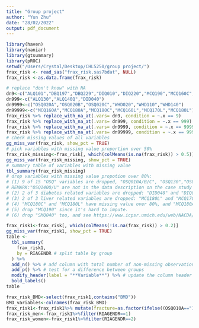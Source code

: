 ```yaml
---
title: "Group project"
author: "Yun Zhu"
date: "28/02/2022"
output: pdf_document
---
```


```r
library(haven)
library(naniar)
library(gtsummary)
library(pROC)
setwd("/Users/Crystal/Desktop/CHL5250/group project/")
frax_risk <- read_sas("frax_risk.sas7bdat", NULL)
frax_risk <-as.data.frame(frax_risk)
```

```r
# replace "don't know" with NA
dn9<-c("ALQ101","DBQ197","DBQ229","DIQ010","DIQ220","MCQ190","MCQ160C","OSQ010A","OSQ010B","OSQ010C","OSQ40AA","OSQ40BA","OSQ40CA","OSQ070","OSQ130","OSQ170","OSQ200")
dn999<-c("ALQ130","ALQ140Q","DID040")
dn9999<-c("OSQ020A","OSQ020B","OSQ020C","WHD020","WHD110","WHD140")
dn99999<-c("MCQ160A","MCQ180A","MCQ180C","MCQ160L","MCQ170L","MCQ180L")
frax_risk %>% replace_with_na_at(.vars= dn9, condition = ~.x == 9)
frax_risk %>% replace_with_na_at(.vars= dn999, condition = ~.x == 999)
frax_risk %>% replace_with_na_at(.vars= dn9999, condition = ~.x == 9999)
frax_risk %>% replace_with_na_at(.vars= dn99999, condition = ~.x == 99999)
# check missing values of all variables
gg_miss_var(frax_risk, show_pct = TRUE)
# pick variables with missing value proportion over 50%
frax_risk_missing<-frax_risk[, which(colMeans(is.na(frax_risk)) > 0.5)]
gg_miss_var(frax_risk_missing, show_pct = TRUE)
# summary table of variables with missing value
tbl_summary(frax_risk_missing)
# drop variables with missing value propotion over 80%:
# (1) 9 of 15 "OSQ" variables are dropped, "OSQ010A/B/C", "OSQ130","OSQ170" and "OSQ200" are still in the data set. 
# REMARK:"OSQ140Q/U" are not in the data description on the case study webpage, see https://www.icpsr.umich.edu/web/NACDA/studies/25505/datasets/0219/variables/OSQ140U?archive=NACDA for detail.
# (2) 2 of 3 diabetes related variables are dropped: "DID040" and "DIQ010".
# (3) 2 of 3 liver related variables are dropped: "MCQ180L" and "MCQ170L".
# (4) "MCQ180C" and "MCQ180L" have missing value over 80%, and "MCQ180A" has proportion nearly 75%, so drop them together.
# (5) drop "MCQ190" since it's hard to impute.
# (6) drop "SMQ040" too, and see https://www.icpsr.umich.edu/web/NACDA/studies/25505/datasets/0227/variables/SMQ040?archive=nacda for detail.
```

```r
frax_risk1<-frax_risk[, which(colMeans(!is.na(frax_risk)) > 0.2)]
gg_miss_var(frax_risk1, show_pct = TRUE)
table <- 
  tbl_summary(
    frax_risk1,
    by = RIAGENDR # split table by group
  ) %>%
  add_n() %>% # add column with total number of non-missing observations
  add_p() %>% # test for a difference between groups
  modify_header(label = "**Variable**") %>% # update the column header
  bold_labels() 
table
```

```r
frax_risk_BMD<-select(frax_risk1,contains("BMD"))
BMD_variables<-colnames(frax_risk_BMD)
frax_risk1<-frax_risk1%>% mutate(fracture=as.factor(ifelse((OSQ010A=="1"|OSQ010B=="1"|OSQ010C=="1"), 1, 0)))
frax_risk_men<-frax_risk1%>%filter(RIAGENDR==1)
frax_risk_women<-frax_risk1%>%filter(RIAGENDR==2)
```


